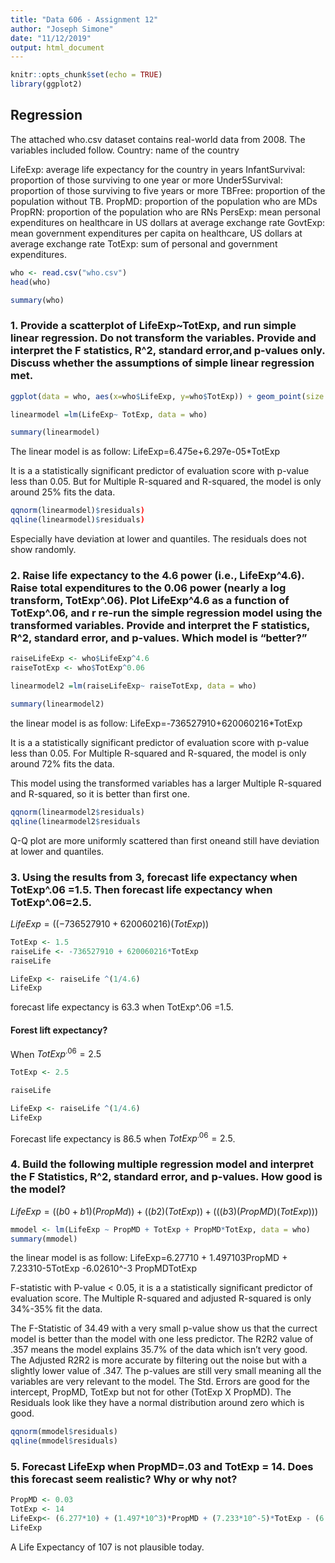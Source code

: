 ```yaml
---
title: "Data 606 - Assignment 12"
author: "Joseph Simone"
date: "11/12/2019"
output: html_document
---
```


```r
knitr::opts_chunk$set(echo = TRUE)
library(ggplot2)
```

## Regression

The attached who.csv dataset contains real-world data from 2008. The variables included follow.
Country: name of the country

LifeExp: average life expectancy for the country in years
InfantSurvival: proportion of those surviving to one year or more
Under5Survival: proportion of those surviving to five years or more
TBFree: proportion of the population without TB.
PropMD: proportion of the population who are MDs
PropRN: proportion of the population who are RNs
PersExp: mean personal expenditures on healthcare in US dollars at average exchange rate
GovtExp: mean government expenditures per capita on healthcare, US dollars at average exchange rate
TotExp: sum of personal and government expenditures.

```r
who <- read.csv("who.csv")
head(who)
```

```r
summary(who)
```


### 1. Provide a scatterplot of LifeExp~TotExp, and run simple linear regression. Do not transform the variables. Provide and interpret the F statistics, R^2, standard error,and p-values only. Discuss whether the assumptions of simple linear regression met.

```r
ggplot(data = who, aes(x=who$LifeExp, y=who$TotExp)) + geom_point(size = 2, alpha = .4) + geom_smooth(method = "lm", se = FALSE)
```

```r
linearmodel =lm(LifeExp~ TotExp, data = who)

summary(linearmodel)
```

The linear model is as follow: LifeExp=6.475e+6.297e-05*TotExp

It is a a statistically significant predictor of evaluation score with p-value less than 0.05. But for Multiple R-squared and R-squared, the model is only around 25% fits the data.

```r
qqnorm(linearmodel)$residuals)
qqline(linearmodel)$residuals)
```

Especially have deviation at lower and quantiles. The residuals does not show randomly.

### 2. Raise life expectancy to the 4.6 power (i.e., LifeExp^4.6). Raise total expenditures to the 0.06 power (nearly a log transform, TotExp^.06). Plot LifeExp^4.6 as a function of TotExp^.06, and r re-run the simple regression model using the transformed variables. Provide and interpret the F statistics, R^2, standard error, and p-values. Which model is "better?"

```r
raiseLifeExp <- who$LifeExp^4.6
raiseTotExp <- who$TotExp^0.06
```

```r
linearmodel2 =lm(raiseLifeExp~ raiseTotExp, data = who)

summary(linearmodel2)
```

the linear model is as follow: LifeExp=-736527910+620060216*TotExp

It is a a statistically significant predictor of evaluation score with p-value less than 0.05. For Multiple R-squared and R-squared, the model is only around 72% fits the data.

This model using the transformed variables has a larger Multiple R-squared and R-squared, so it is better than first one.

```r
qqnorm(linearmodel2$residuals)
qqline(linearmodel2$residuals
```

Q-Q plot are more uniformly scattered than first oneand still have deviation at lower and quantiles.

### 3. Using the results from 3, forecast life expectancy when TotExp^.06 =1.5. Then forecast life expectancy when TotExp^.06=2.5. 

$LifeExp=((-736527910+620060216)(TotExp))$


```r
TotExp <- 1.5
raiseLife <- -736527910 + 620060216*TotExp
raiseLife
```

```r
LifeExp <- raiseLife ^(1/4.6)
LifeExp
```

forecast life expectancy is 63.3 when TotExp^.06 =1.5.

#### Forest lift expectancy?
When $TotExp^.06 =2.5$
```r
TotExp <- 2.5

raiseLife
```

```r
LifeExp <- raiseLife ^(1/4.6)
LifeExp
```

Forecast life expectancy is 86.5 when $TotExp^.06 =2.5$.

### 4. Build the following multiple regression model and interpret the F Statistics, R^2, standard error, and p-values. How good is the model?

$LifeExp = ((b0+b1)(PropMd))+ ((b2)(TotExp)) +(((b3)(PropMD)(TotExp)))$

```r
mmodel <- lm(LifeExp ~ PropMD + TotExp + PropMD*TotExp, data = who)
summary(mmodel)
```


the linear model is as follow: LifeExp=6.27710 + 1.497103PropMD + 7.23310-5TotExp -6.02610^-3 PropMDTotExp

F-statistic with P-value < 0.05, it is a a statistically significant predictor of evaluation score. The Multiple R-squared and adjusted R-squared is only 34%-35% fit the data.

The F-Statistic of 34.49 with a very small p-value show us that the currect model is better than the model with one less predictor. The R2R2 value of .357 means the model explains 35.7% of the data which isn’t very good. The Adjusted R2R2 is more accurate by filtering out the noise but with a slightly lower value of .347. The p-values are still very small meaning all the variables are very relevant to the model. The Std. Errors are good for the intercept, PropMD, TotExp but not for other (TotExp X PropMD). The Residuals look like they have a normal distribution around zero which is good.

```r
qqnorm(mmodel$residuals)
qqline(mmodel$residuals)
```


### 5. Forecast LifeExp when PropMD=.03 and TotExp = 14. Does this forecast seem realistic? Why or why not?

```r
PropMD <- 0.03
TotExp <- 14
LifeExp<- (6.277*10) + (1.497*10^3)*PropMD + (7.233*10^-5)*TotExp - (6.026*10^-3) *PropMD*TotExp
LifeExp
```

A Life Expectancy of 107 is not plausible today.